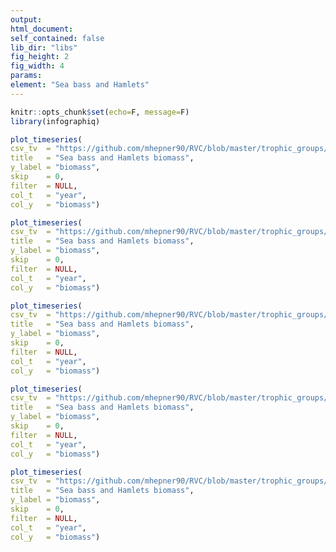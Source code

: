 ```yaml
---
output:
html_document:
self_contained: false
lib_dir: "libs"
fig_height: 2
fig_width: 4
params:
element: "Sea bass and Hamlets"
---
```


```r
knitr::opts_chunk$set(echo=F, message=F)
library(infographiq)
```

```r
plot_timeseries(
csv_tv  = "https://github.com/mhepner90/RVC/blob/master/trophic_groups/biomass/seabass_fk_bio.csv",
title   = "Sea bass and Hamlets biomass",
y_label = "biomass",
skip    = 0,
filter  = NULL,
col_t   = "year",
col_y   = "biomass")
```

```r
plot_timeseries(
csv_tv  = "https://github.com/mhepner90/RVC/blob/master/trophic_groups/biomass/seabass_fk_bio.csv",
title   = "Sea bass and Hamlets biomass",
y_label = "biomass",
skip    = 0,
filter  = NULL,
col_t   = "year",
col_y   = "biomass")
```

```r
plot_timeseries(
csv_tv  = "https://github.com/mhepner90/RVC/blob/master/trophic_groups/biomass/seabass_fk_bio.csv",
title   = "Sea bass and Hamlets biomass",
y_label = "biomass",
skip    = 0,
filter  = NULL,
col_t   = "year",
col_y   = "biomass")
```

```r
plot_timeseries(
csv_tv  = "https://github.com/mhepner90/RVC/blob/master/trophic_groups/biomass/seabass_fk_bio.csv",
title   = "Sea bass and Hamlets biomass",
y_label = "biomass",
skip    = 0,
filter  = NULL,
col_t   = "year",
col_y   = "biomass")
```

```r
plot_timeseries(
csv_tv  = "https://github.com/mhepner90/RVC/blob/master/trophic_groups/biomass/seabass_fk_bio.csv",
title   = "Sea bass and Hamlets biomass",
y_label = "biomass",
skip    = 0,
filter  = NULL,
col_t   = "year",
col_y   = "biomass")
```

